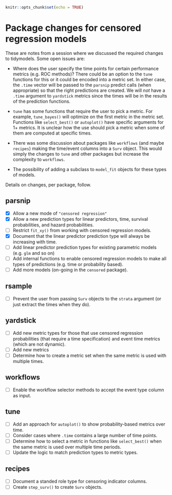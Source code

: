 ```r
knitr::opts_chunk$set(echo = TRUE)
```

# Package changes for censored regression models

These are notes from a session where we discussed the required changes to tidymodels. Some open issues are:

* Where does the user specify the time points for certain performance metrics (e.g. ROC methods)? There could be an option to the `tune` functions for this or it could be encoded into a metric set. In either case, the `.time` vector will be passed to the `parsnip` predict calls (when appropriate) so that the right predictions are created. We will _not_ have a `.time` argument to `yardstick` metrics since the times will be in the results of the prediction functions. 

* `tune` has some functions that require the user to pick a metric. For example, `tune_bayes()` will optimize on the first metric in the metric set. Functions like `select_best()` or `autoplot()` have specific arguments for 1+ metrics. It is unclear how the use should pick a metric when some of them are computed at specific times. 

* There was some discussion about packages like `workflows` (and maybe `recipes`) making the time/event columns into a `Surv` object. This would simply the changes to `tune` and other packages but increase the complexity to `workflows`. 

* The possibility of adding a subclass to `model_fit` objects for these types of models. 

Details on changes, per package, follow. 

## parsnip

* [x] Allow a new mode of  `"censored regression"`
* [x] Allow a new prediction types for linear predictors, time, survival probabilities, and hazard probabilities. 
* [ ] Restrict `fit_xy()` from working with censored regression models.
* [x] Document that the linear predictor prediction type will always be increasing with time. 
* [ ] Add linear predictor prediction types for existing parametric models (e.g. `glm` and so on)
* [ ] Add internal functions to enable censored regression models to make all types of predictions (e.g. time or probability based). 
* [ ] Add more models (on-going in the `censored` package). 

## rsample

* [ ] Prevent the user from passing `Surv` objects to the `strata` argument (or just extract the times when they do).

## yardstick

* [ ] Add new metric types for those that use censored regression probabilities (that require a time specification) and event time metrics (which are not dynamic).
* [ ] Add new metrics
* [ ] Determine how to create a metric set when the same metric is used with multiple times. 

## workflows

* [ ] Enable the workflow selector methods to accept the event type column as input.

## tune

* [ ] Add an approach for `autoplot()` to show probability-based metrics over time.
* [ ] Consider cases where `.time` contains a large number of time points. 
* [ ] Determine how to select a metric in functions like `select_best()` when the same metric is used over multiple time periods. 
* [ ] Update the logic to match prediction types to metric types. 

## recipes

* [ ] Document a standed role type for censoring indicator columns. 
* [ ] Create `step_surv()` to create `Surv` objects.
